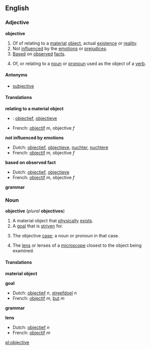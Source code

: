 ==English==
===Adjective===
'''objective'''

# <!--DefA-->Of of relating to a [[material]] [[object]], actual [[existence]] or [[reality]].
# <!--DefB-->Not [[influence]]d by the [[emotion]]s or [[prejudice]]s.
# <!--DefC-->[[Base]]d on [[observe]]d [[fact]]s.
# <!--DefD-->{{grammar}} Of, or relating to a [[noun]] or [[pronoun]] used as the object of a [[verb]].

====Antonyms====
*[[subjective]]<!--for which sense(s)?-->

====Translations====
<!--DefA-->'''relating to a material object'''
{{top}}
*{{nl}}: [[objectief]], [[objectieve]]
*French: [[objectif]] ''m'', objective ''f''
{{mid}}
{{bottom}}

<!--DefB-->'''not influenced by emotions'''
{{top}}
*Dutch: [[objectief]], [[objectieve]], [[nuchter]], [[nuchtere]]
*French: [[objectif]] ''m'', objective ''f''
{{mid}}
{{bottom}}

<!--DefC-->'''based on observed fact'''
{{top}}
*Dutch: [[objectief]], [[objectieve]]
*French: [[objectif]] ''m'', objective ''f''
{{mid}}
{{bottom}}

<!--DefD-->'''grammar'''
{{top}}
{{mid}}
{{bottom}}

===Noun===
'''objective''' (''plural'' '''objectives''')

# <!--DefE-->A material object that [[physically]] [[exist]]s.
# <!--DefF-->A [[goal]] that is [[striven]] for.
# <!--DefG-->{{grammar}} The objective [[case]]; a noun or pronoun in that case.
# <!--DefH-->The [[lens]] or lenses of a [[microscope]] closest to the object being examined.

====Translations====
<!--DefE-->'''material object'''
{{top}}
{{mid}}
{{bottom}}

<!--DefF-->'''goal'''
{{top}}
*Dutch: [[objectief]] ''n'', [[streefdoel]] ''n''
*French: [[objectif]] ''m'', [[but#French|but]] ''m''
{{mid}}
{{bottom}}

<!--DefG-->'''grammar'''
{{top}}
{{mid}}
{{bottom}}

<!--DefH-->'''lens'''
{{top}}
*Dutch: [[objectief]] ''n''
*French: [[objectif]] ''m''
{{mid}}
{{bottom}}

[[pl:objective]]